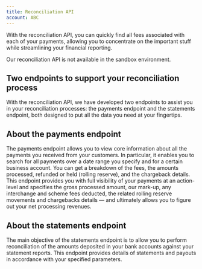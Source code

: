 ```yaml
---
title: Reconciliation API
account: ABC
---
```


With the reconciliation API, you can quickly find all fees associated with each of your payments, allowing you to concentrate on the important stuff while streamlining your financial reporting.

Our reconciliation API is not available in the sandbox environment.

Two endpoints to support your reconciliation process
----------------------------------------------------

With the reconciliation API, we have developed two endpoints to assist you in your reconciliation processes: the payments endpoint and the statements endpoint, both designed to put all the data you need at your fingertips.

About the payments endpoint
---------------------------

The payments endpoint allows you to view core information about all the payments you received from your customers. In particular, it enables you to search for all payments over a date range you specify and for a certain business account. You can get a breakdown of the fees, the amounts processed, refunded or held (rolling reserve), and the chargeback details. This endpoint provides you with full visibility of your payments at an action-level and specifies the gross processed amount, our mark-up, any interchange and scheme fees deducted, the related rolling reserve movements and chargebacks details — and ultimately allows you to figure out your net processing revenues.

About the statements endpoint
-----------------------------

The main objective of the statements endpoint is to allow you to perform reconciliation of the amounts deposited in your bank accounts against your statement reports. This endpoint provides details of statements and payouts in accordance with your specified parameters. 
